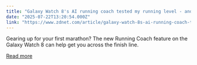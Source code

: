 ```yaml
---
title: "Galaxy Watch 8's AI running coach tested my running level - and left me humbled"
date: "2025-07-22T13:20:54.000Z"
link: "https://www.zdnet.com/article/galaxy-watch-8s-ai-running-coach-tested-my-running-level-and-left-me-humbled/"
---
```


Gearing up for your first marathon? The new Running Coach feature on the Galaxy Watch 8 can help get you across the finish line.

[Read more](https://www.zdnet.com/article/galaxy-watch-8s-ai-running-coach-tested-my-running-level-and-left-me-humbled/)
